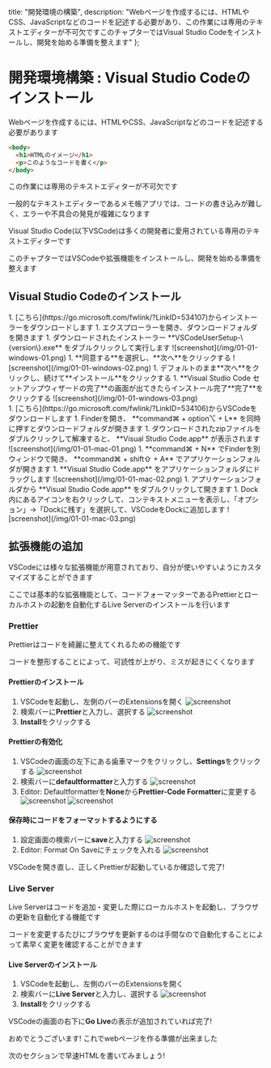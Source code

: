 
  title: "開発環境の構築",
  description: "Webページを作成するには、HTMLやCSS、JavaScriptなどのコードを記述する必要があり、この作業には専用のテキストエディターが不可欠ですこのチャプターではVisual Studio Codeをインストールし、開発を始める準備を整えます"
};

# 開発環境構築 : Visual Studio Codeのインストール

Webページを作成するには、HTMLやCSS、JavaScriptなどのコードを記述する必要があります

```html
<body>
  <h1>HTMLのイメージ</h1>
  <p>このようなコードを書く</p>
</body>
```

この作業には専用のテキストエディターが不可欠です

一般的なテキストエディターであるメモ帳アプリでは、コードの書き込みが難しく、エラーや不具合の発見が複雑になります

Visual Studio Code(以下VSCode)は多くの開発者に愛用されている専用のテキストエディターです

このチャプターではVSCodeや拡張機能をインストールし、開発を始める準備を整えます

## Visual Studio Codeのインストール

<SyncTabMdx>
  <div data-label="windows">
    1. [こちら](https://go.microsoft.com/fwlink/?LinkID=534107)からインストーラーをダウンロードします
    1. エクスプローラーを開き、ダウンロードフォルダを開きます
    1. ダウンロードされたインストーラー **VSCodeUserSetup-\{version\}.exe** をダブルクリックして実行します
      ![screenshot](/img/01-01-windows-01.png)
    1. **同意する**を選択し、**次へ**をクリックする
      ![screenshot](/img/01-01-windows-02.png)
    1. デフォルトのまま**次へ**をクリックし、続けて**インストール**をクリックする
    1. **Visual Studio Code セットアップウィザードの完了**の画面が出てきたらインストール完了**完了**をクリックする
      ![screenshot](/img/01-01-windows-03.png)

  </div>
  <div data-label="mac">
    1. [こちら](https://go.microsoft.com/fwlink/?LinkID=534106)からVSCodeをダウンロードします
    1. Finderを開き、 **command⌘ + option⌥ + L** を同時に押すとダウンロードフォルダが開きます
    1. ダウンロードされたzipファイルをダブルクリックして解凍すると、 **Visual Studio Code.app** が表示されます
       ![screenshot](/img/01-01-mac-01.png)
    1. **command⌘ + N** でFinderを別ウィンドウで開き、 **command⌘ + shift⇧ + A** でアプリケーションフォルダが開きます
    1. **Visual Studio Code.app** をアプリケーションフォルダにドラッグします
       ![screenshot](/img/01-01-mac-02.png)
    1. アプリケーションフォルダから **Visual Studio Code.app** をダブルクリックして開きます
    1. Dock内にあるアイコンを右クリックして、コンテキストメニューを表示し、「オプション」→「Dockに残す」を選択して、VSCodeをDockに追加します
       ![screenshot](/img/01-01-mac-03.png)
  </div>
</SyncTabMdx>

## 拡張機能の追加

VSCodeには様々な拡張機能が用意されており、自分が使いやすいようにカスタマイズすることができます

ここでは基本的な拡張機能として、コードフォーマッターであるPrettierとローカルホストの起動を自動化するLive Serverのインストールを行います

### Prettier

Prettierはコードを綺麗に整えてくれるための機能です

コードを整形することによって、可読性が上がり、ミスが起きにくくなります

#### Prettierのインストール
1. VSCodeを起動し、左側のバーのExtensionsを開く
  ![screenshot](/img/01-01-prettier-01.png)
1. 検索バーに**Prettier**と入力し、選択する
  ![screenshot](/img/01-01-prettier-02.png)
1. **Install**をクリックする

#### Prettierの有効化
1. VSCodeの画面の左下にある歯車マークをクリックし、**Settings**をクリックする
  ![screenshot](/img/01-01-prettier-03.png)
1. 検索バーに**defaultformatter**と入力する
  ![screenshot](/img/01-01-prettier-04.png)
1. Editor: Defaultformatterを**None**から**Prettier-Code Formatter**に変更する
  ![screenshot](/img/01-01-prettier-05.png)
  ![screenshot](/img/01-01-prettier-06.png)

#### 保存時にコードをフォーマットするようにする
1. 設定画面の検索バーに**save**と入力する
  ![screenshot](/img/01-01-prettier-07.png)
1. Editor: Format On Saveにチェックを入れる
  ![screenshot](/img/01-01-prettier-08.png)

VSCodeを開き直し、正しくPrettierが起動しているか確認して完了!

### Live Server

Live Serverはコードを追加・変更した際にローカルホストを起動し、ブラウザの更新を自動化する機能です

コードを変更するたびにブラウザを更新するのは手間なので自動化することによって素早く変更を確認することができます

#### Live Serverのインストール
1. VSCodeを起動し、左側のバーのExtensionsを開く
1. 検索バーに**Live Server**と入力し、選択する
  ![screenshot](/img/01-01-liveserver-01.png)
1. **Install**をクリックする

VSCodeの画面の右下に**Go Live**の表示が追加されていれば完了!



おめでとうございます! これでwebページを作る準備が出来ました

次のセクションで早速HTMLを書いてみましょう!